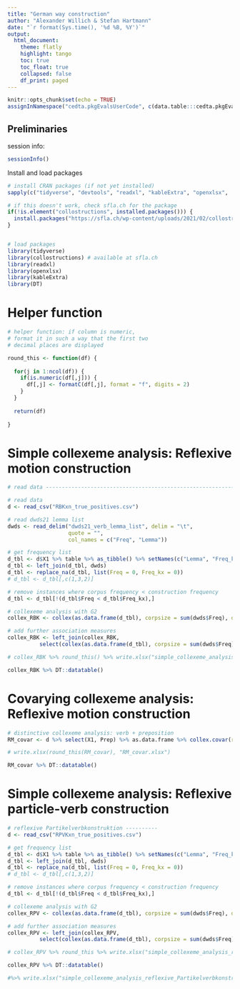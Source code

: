 ```yaml
---
title: "German way construction"
author: "Alexander Willich & Stefan Hartmann"
date: "`r format(Sys.time(), '%d %B, %Y')`"
output: 
  html_document:
    theme: flatly
    highlight: tango
    toc: true
    toc_float: true
    collapsed: false
    df_print: paged
---
```



```r
knitr::opts_chunk$set(echo = TRUE)
assignInNamespace("cedta.pkgEvalsUserCode", c(data.table:::cedta.pkgEvalsUserCode,"rtvs"), "data.table")
```

## Preliminaries

session info:

```r
sessionInfo()
```

Install and load packages

```r
# install CRAN packages (if not yet installed)
sapply(c("tidyverse", "devtools", "readxl", "kableExtra", "openxlsx",  "DT"), function(x) if(!is.element(x, installed.packages())) install.packages(x, dependencies = T, repos = "http://cran.us.r-project.org"))

# if this doesn't work, check sfla.ch for the package
if(!is.element("collostructions", installed.packages())) {
  install.packages("https://sfla.ch/wp-content/uploads/2021/02/collostructions_0.2.0.tar.gz", repos = NULL)
}


# load packages
library(tidyverse)
library(collostructions) # available at sfla.ch
library(readxl)
library(openxlsx)
library(kableExtra)
library(DT)
```

# Helper function

```r

# helper function: if column is numeric,
# format it in such a way that the first two
# decimal places are displayed

round_this <- function(df) {
  
  for(j in 1:ncol(df)) {
    if(is.numeric(df[,j])) {
      df[,j] <- formatC(df[,j], format = "f", digits = 2)
    }
  }
  
  return(df)
  
}

```

# Simple collexeme analysis: Reflexive motion construction

```r


# read data ---------------------------------------------------------------

# read data
d <- read_csv("RBKxn_true_positives.csv")

# read dwds21 lemma list
dwds <- read_delim("dwds21_verb_lemma_list", delim = "\t", 
                   quote = "",
                   col_names = c("Freq", "Lemma"))

# get frequency list
d_tbl <- d$X1 %>% table %>% as_tibble() %>% setNames(c("Lemma", "Freq_kx")) %>% arrange(desc(Freq_kx))
d_tbl <- left_join(d_tbl, dwds)
d_tbl <- replace_na(d_tbl, list(Freq = 0, Freq_kx = 0))
# d_tbl <- d_tbl[,c(1,3,2)]

# remove instances where corpus frequency < construction frequency
d_tbl <- d_tbl[!(d_tbl$Freq < d_tbl$Freq_kx),]

# collexeme analysis with G2
collex_RBK <- collex(as.data.frame(d_tbl), corpsize = sum(dwds$Freq), delta.p = T) 

# add further association measures
collex_RBK <- left_join(collex_RBK,
          select(collex(as.data.frame(d_tbl), corpsize = sum(dwds$Freq), am = "odds"), COLLEX, COLL.STR.ODDS)) 

# collex_RBK %>% round_this() %>% write.xlsx("simple_collexeme_analysis_reflexive_Bewegungskonstruktion.xlsx")

collex_RBK %>% DT::datatable()
```

# Covarying collexeme analysis: Reflexive motion construction

```r

# distinctive collexeme analysis: verb + preposition
RM_covar <- d %>% select(X1, Prep) %>% as.data.frame %>% collex.covar(raw = TRUE)

# write.xlsx(round_this(RM_covar), "RM_covar.xlsx")

RM_covar %>% DT::datatable()

```

# Simple collexeme analysis: Reflexive particle-verb construction

```r

# reflexive Partikelverbkonstruktion ----------
d <- read_csv("RPVKxn_true_positives.csv")

# get frequency list
d_tbl <- d$X1 %>% table %>% as_tibble() %>% setNames(c("Lemma", "Freq_kx")) %>% arrange(desc(Freq_kx))
d_tbl <- left_join(d_tbl, dwds)
d_tbl <- replace_na(d_tbl, list(Freq = 0, Freq_kx = 0))
# d_tbl <- d_tbl[,c(1,3,2)]

# remove instances where corpus frequency < construction frequency
d_tbl <- d_tbl[!(d_tbl$Freq < d_tbl$Freq_kx),]

# collexeme analysis with G2
collex_RPV <- collex(as.data.frame(d_tbl), corpsize = sum(dwds$Freq), delta.p = T) 

# add further association measures
collex_RPV <- left_join(collex_RPV,
          select(collex(as.data.frame(d_tbl), corpsize = sum(dwds$Freq), am = "odds"), COLLEX, COLL.STR.ODDS))

# collex_RPV %>% round_this %>% write.xlsx("simple_collexeme_analysis_reflexive_Partikelverbkonstruktion.xlsx")

collex_RPV %>% DT::datatable()

#%>% write.xlsx("simple_collexeme_analysis_reflexive_Partikelverbkonstruktion.xlsx")


```



